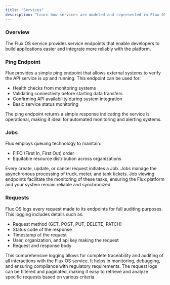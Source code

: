 ```yaml
---
title: "Services"
description: "Learn how services are modeled and represented in Flux OS."
---
```


### Overview

The Flux OS service provides service endpoints that enable developers to build applications easier and integrate more reliably with the platform.

### Ping Endpoint

Flux provides a simple ping endpoint that allows external systems to verify the API service is up and running. This endpoint can be used for:

- Health checks from monitoring systems
- Validating connectivity before starting data transfers
- Confirming API availability during system integration
- Basic service status monitoring

The ping endpoint returns a simple response indicating the service is operational, making it ideal for automated monitoring and alerting systems.

### Jobs

Flux employs queuing technology to maintain:

- FIFO (First In, First Out) order
- Equitable resource distribution across organizations

Every create, update, or cancel request initiates a Job. Jobs manage the asynchronous processing of truck, meter, and tank tickets. Job viewing endpoints facilitate the monitoring of these tasks, ensuring the Flux platform and your system remain reliable and synchronized.

### Requests

Flux OS logs every request made to its endpoints for full auditing purposes. This logging includes details such as:

- Request method (GET, POST, PUT, DELETE, PATCH)
- Status code of the response
- Timestamp of the request
- User, organization, and api key making the request
- Request and response body

This comprehensive logging allows for complete traceability and auditing of all interactions with the Flux OS service. It helps in monitoring, debugging, and ensuring compliance with regulatory requirements. The request logs can be filtered and paginated, making it easy to retrieve and analyze specific requests based on various criteria.
